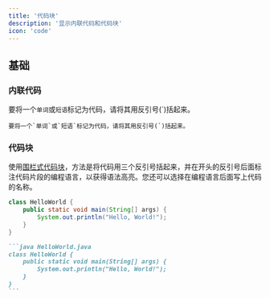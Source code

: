 ```yaml
---
title: '代码块'
description: '显示内联代码和代码块'
icon: 'code'
---
```


## 基础

### 内联代码

要将一个`单词`或`短语`标记为代码，请将其用反引号(`)括起来。

```
要将一个`单词`或`短语`标记为代码，请将其用反引号(`)括起来。
```

### 代码块

使用[围栏式代码块](https://www.markdownguide.org/extended-syntax/#fenced-code-blocks)，方法是将代码用三个反引号括起来，并在开头的反引号后面标注代码片段的编程语言，以获得语法高亮。您还可以选择在编程语言后面写上代码的名称。

```java HelloWorld.java
class HelloWorld {
    public static void main(String[] args) {
        System.out.println("Hello, World!");
    }
}
```

````md
```java HelloWorld.java
class HelloWorld {
    public static void main(String[] args) {
        System.out.println("Hello, World!");
    }
}
```
````
